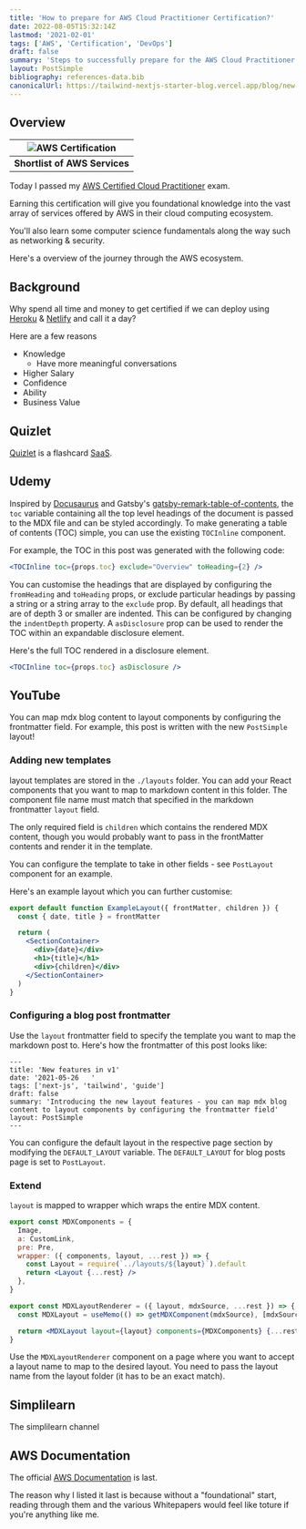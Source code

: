 ```yaml
---
title: 'How to prepare for AWS Cloud Practitioner Certification?'
date: 2022-08-05T15:32:14Z
lastmod: '2021-02-01'
tags: ['AWS', 'Certification', 'DevOps']
draft: false
summary: 'Steps to successfully prepare for the AWS Cloud Practitioner Certification'
layout: PostSimple
bibliography: references-data.bib
canonicalUrl: https://tailwind-nextjs-starter-blog.vercel.app/blog/new-features-in-v1/
---
```


## Overview

| ![AWS Certification](https://images.clickittech.com/2020/wp-content/uploads/2018/01/20201632/aws-services.jpg) |
| :------------------------------------------------------------------------------------------------------------: |
|                                        <b>Shortlist of AWS Services</b>                                        |

Today I passed my [AWS Certified Cloud Practitioner](https://aws.amazon.com/certification/certified-cloud-practitioner/) exam.

Earning this certification will give you foundational knowledge into the vast array of services offered by AWS
in their cloud computing ecosystem.

You'll also learn some computer science fundamentals along the way such as networking & security.

Here's a overview of the journey through the AWS ecosystem.

<TOCInline toc={props.toc} exclude="Overview" toHeading={2} />

## Background

Why spend all time and money to get certified if we can deploy using
[Heroku](https://www.heroku.com/) & [Netlify](https://www.netlify.com/) and call it a day?

Here are a few reasons

- Knowledge
  - Have more meaningful conversations
- Higher Salary
- Confidence
- Ability
- Business Value

## Quizlet

[Quizlet](https://quizlet.com/) is a flashcard [SaaS](<https://azure.microsoft.com/en-us/resources/cloud-computing-dictionary/what-is-saas/#:~:text=Software%20as%20a%20service%20(SaaS)%20allows%20users%20to%20connect%20to,from%20a%20cloud%20service%20provider.>).

## Udemy

Inspired by [Docusaurus](https://docusaurus.io/docs/next/markdown-features/inline-toc) and Gatsby's [gatsby-remark-table-of-contents](https://www.gatsbyjs.com/plugins/gatsby-remark-table-of-contents/),
the `toc` variable containing all the top level headings of the document is passed to the MDX file and can be styled accordingly.
To make generating a table of contents (TOC) simple, you can use the existing `TOCInline` component.

For example, the TOC in this post was generated with the following code:

```jsx
<TOCInline toc={props.toc} exclude="Overview" toHeading={2} />
```

You can customise the headings that are displayed by configuring the `fromHeading` and `toHeading` props, or exclude particular headings
by passing a string or a string array to the `exclude` prop. By default, all headings that are of depth 3 or smaller are indented. This can be configured by changing the `indentDepth` property.
A `asDisclosure` prop can be used to render the TOC within an expandable disclosure element.

Here's the full TOC rendered in a disclosure element.

```jsx
<TOCInline toc={props.toc} asDisclosure />
```

<TOCInline toc={props.toc} asDisclosure />

## YouTube

You can map mdx blog content to layout components by configuring the frontmatter field. For example, this post is written with the new `PostSimple` layout!

### Adding new templates

layout templates are stored in the `./layouts` folder. You can add your React components that you want to map to markdown content in this folder.
The component file name must match that specified in the markdown frontmatter `layout` field.

The only required field is `children` which contains the rendered MDX content, though you would probably want to pass in the frontMatter contents and render it in the template.

You can configure the template to take in other fields - see `PostLayout` component for an example.

Here's an example layout which you can further customise:

```jsx
export default function ExampleLayout({ frontMatter, children }) {
  const { date, title } = frontMatter

  return (
    <SectionContainer>
      <div>{date}</div>
      <h1>{title}</h1>
      <div>{children}</div>
    </SectionContainer>
  )
}
```

### Configuring a blog post frontmatter

Use the `layout` frontmatter field to specify the template you want to map the markdown post to. Here's how the frontmatter of this post looks like:

```
---
title: 'New features in v1'
date: '2021-05-26   '
tags: ['next-js', 'tailwind', 'guide']
draft: false
summary: 'Introducing the new layout features - you can map mdx blog content to layout components by configuring the frontmatter field'
layout: PostSimple
---
```

You can configure the default layout in the respective page section by modifying the `DEFAULT_LAYOUT` variable.
The `DEFAULT_LAYOUT` for blog posts page is set to `PostLayout`.

### Extend

`layout` is mapped to wrapper which wraps the entire MDX content.

```jsx
export const MDXComponents = {
  Image,
  a: CustomLink,
  pre: Pre,
  wrapper: ({ components, layout, ...rest }) => {
    const Layout = require(`../layouts/${layout}`).default
    return <Layout {...rest} />
  },
}

export const MDXLayoutRenderer = ({ layout, mdxSource, ...rest }) => {
  const MDXLayout = useMemo(() => getMDXComponent(mdxSource), [mdxSource])

  return <MDXLayout layout={layout} components={MDXComponents} {...rest} />
}
```

Use the `MDXLayoutRenderer` component on a page where you want to accept a layout name to map to the desired layout.
You need to pass the layout name from the layout folder (it has to be an exact match).

## Simplilearn

The simplilearn channel

## AWS Documentation

The official [AWS Documentation](https://docs.aws.amazon.com/index.html?nc2=h_ql_doc_do_v) is last.

The reason why I listed it last is because without a "foundational" start, reading through them and the various Whitepapers would feel like toture
if you're anything like me.
